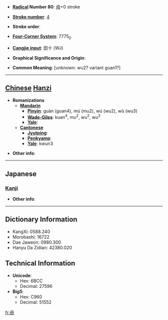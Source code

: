 * '''[[Wiktionary:Chinese radical index| Radical]] Number 80''': [[Wiktionary:Chinese radical index 毋|毋]]+0 stroke

* '''[[Wiktionary:Chinese total strokes index|Stroke number]]''': [[Wiktionary:Chinese total strokes index 4|4]]

* '''Stroke order''': 

* '''[[Wiktionary:Chinese four corner index|Four-Corner System]]''': 7775<sub>0</sub>

* '''[[Wiktionary:Chinese Cangjie index|Cangjie input]]''': 田十 (WJ)

* '''Graphical Significance and Origin''': 

* '''Common Meaning''': [unknown: wu2? variant guan1?]

----

== [[Chinese]] [[Hanzi]] ==

* '''Romanizations'''
** '''[[Mandarin]]'''
*** '''[[Pinyin]]''': guàn (guan4), mú (mu2), wú (wu2), wǔ (wu3)
*** '''[[Wade-Giles]]''': kuan<sup>4</sup>, mu<sup>2</sup>, wu<sup>2</sup>, wu<sup>3</sup>
*** '''[[Yale]]''': 
** '''[[Cantonese]]'''
*** '''[[Jyutping]]''':
*** '''[[Penkyamp]]''': 
*** '''[[Yale]]''': kwun3

* '''Other info''': 

----

==Japanese==
===[[Kanji]]===
{{kanji|on readings=[[かん]] (kan)|kun readings=[[つらぬく]] (tsuranuku)}}

* '''Other info''':  

----

== Dictionary Information ==

* KangXi: 0588.240
* Morobashi: 16722
* Dae Jaweon: 0980.300
* Hanyu Da Zidian: 42380.020

== Technical Information ==

* '''Unicode''':
** Hex: 6BCC
** Decimal: 27596
* '''Big5''':
** Hex: C960
** Decimal: 51552

[[fr:毌]]